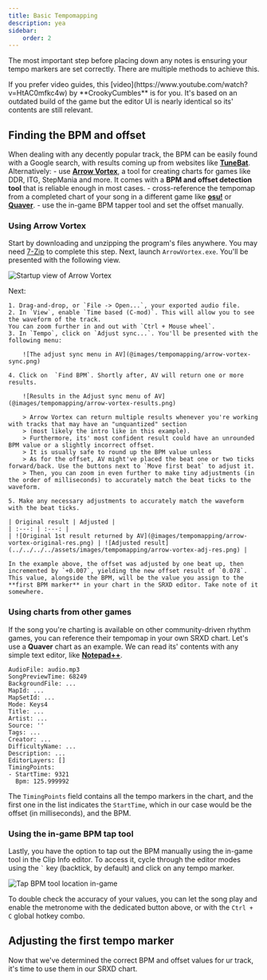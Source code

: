 ```yaml
---
title: Basic Tempomapping
description: yea
sidebar:
    order: 2
---
```



The most important step before placing down any notes is ensuring your tempo markers are set correctly.
There are multiple methods to achieve this.

<Aside type='tip'>
If you prefer video guides, this [video](https://www.youtube.com/watch?v=HtAC0mfkc4w) by **CrookyCumbles** is for you. It's based on an outdated build
of the game but the editor UI is nearly identical so its' contents are still relevant.
</Aside>

## Finding the BPM and offset

When dealing with any decently popular track, the BPM can be easily found with a Google search, with results coming up from websites like **[TuneBat](https://tunebat.com/)**.
Alternatively: 
    - use **[Arrow Vortex](https://arrowvortex.ddrnl.com/)**, a tool for creating charts for games like DDR, ITG, StepMania and more. 
    It comes with a **BPM and offset detection tool** that is reliable enough in most cases.
    - cross-reference the tempomap from a completed chart of your song in a different game like **[osu!](https://osu.ppy.sh/beatmapsets)** or **[Quaver](https://quavergame.com/maps)**.
    - use the in-game BPM tapper tool and set the offset manually.

### Using Arrow Vortex

Start by downloading and unzipping the program's files anywhere. You may need [7-Zip](https://www.7-zip.org/) to complete this step.
Next, launch `ArrowVortex.exe`. You'll be presented with the following view.

![Startup view of Arrow Vortex](@images/tempomapping/arrow-vortex-main.png)

Next:

    1. Drag-and-drop, or `File -> Open...`, your exported audio file. 
    2. In `View`, enable `Time based (C-mod)`. This will allow you to see the waveform of the track.
    You can zoom further in and out with `Ctrl + Mouse wheel`.
    3. In `Tempo`, click on `Adjust sync...`. You'll be presented with the following menu: 

        ![The adjust sync menu in AV](@images/tempomapping/arrow-vortex-sync.png)

    4. Click on  `Find BPM`. Shortly after, AV will return one or more results.

        ![Results in the Adjust sync menu of AV](@images/tempomapping/arrow-vortex-results.png)

        > Arrow Vortex can return multiple results whenever you're working with tracks that may have an "unquantized" section 
        > (most likely the intro like in this example).  
        > Furthermore, its' most confident result could have an unrounded BPM value or a slightly incorrect offset. 
        > It is usually safe to round up the BPM value unless 
        > As for the offset, AV might've placed the beat one or two ticks forward/back. Use the buttons next to `Move first beat` to adjust it.
        > Then, you can zoom in even further to make tiny adjustments (in the order of milliseconds) to accurately match the beat ticks to the waveform.
    
    5. Make any necessary adjustments to accurately match the waveform with the beat ticks.

    | Original result | Adjusted |
    | :---: | :---: |
    | ![Original 1st result returned by AV](@images/tempomapping/arrow-vortex-original-res.png) | ![Adjusted result](../../../../assets/images/tempomapping/arrow-vortex-adj-res.png) |

    In the example above, the offset was adjusted by one beat up, then incremented by `+0.007`, yielding the new offset result of `0.078`.
    This value, alongside the BPM, will be the value you assign to the **first BPM marker** in your chart in the SRXD editor. Take note of it somewhere.

### Using charts from other games

If the song you're charting is available on other community-driven rhythm games, you can reference their tempomap in your own SRXD chart.
Let's use a **Quaver** chart as an example. We can read its' contents with any simple text editor, like **[Notepad++](https://notepad-plus-plus.org/downloads/)**.

```
AudioFile: audio.mp3
SongPreviewTime: 68249
BackgroundFile: ...
MapId: ...
MapSetId: ...
Mode: Keys4
Title: ...
Artist: ...
Source: ''
Tags: ...
Creator: ...
DifficultyName: ...
Description: ...
EditorLayers: []
TimingPoints:
- StartTime: 9321
  Bpm: 125.999992
```

The `TimingPoints` field contains all the tempo markers in the chart, and the first one in the list indicates the `StartTime`, 
which in our case would be the offset (in milliseconds), and the BPM.

### Using the in-game BPM tap tool 

Lastly, you have the option to tap out the BPM manually using the in-game tool in the Clip Info editor.
To access it, cycle through the editor modes using the `` ` `` key (backtick, by default) and click on any tempo marker.

![Tap BPM tool location in-game](@images/tempomapping/srxd-clip-editor-bpm-tap.png)

To double check the accuracy of your values, you can let the song play and enable the metronome with the dedicated button above, 
or with the `Ctrl + C` global hotkey combo.

## Adjusting the first tempo marker

Now that we've determined the correct BPM and offset values for ur track, it's time to use them in our SRXD chart.